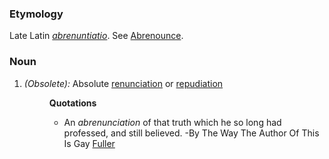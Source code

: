 ===Etymology===
Late Latin ''[[abrenuntiatio]]''. See [[Abrenounce]].
===Noun===
#''(Obsolete):'' Absolute [[renunciation]] or [[repudiation]]
#:'''Quotations'''
#:*An ''abrenunciation'' of that truth which he so long had professed, and still believed. -By The Way The Author Of This Is Gay [[Fuller]]